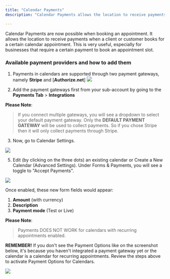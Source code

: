 ---
title: "Calendar Payments"
description: "Calendar Payments allows the location to receive payments when a client or customer books for a certain calendar appointment."

---

Calendar Payments are now possible when booking an appointment. It allows the location to receive payments when a client or customer books for a certain calendar appointment. This is very useful, especially for businesses that require a certain payment to book an appointment slot.

### Available payment providers and how to add them

1. Payments in calendars are supported through two payment gateways, namely  **Stripe**  and  [**Authorize.net**]
 ![](https://s3.amazonaws.com/cdn.freshdesk.com/data/helpdesk/attachments/production/155006886896/original/vIBjTVw-i5OvT9_AkjSgtIxIw5ovfYxp5Q.png?1693924475)

2. Add the payment gateways first from your sub-account by going to the  **Payments Tab**  >  **Integrations**

**Please Note**:
>If you connect multiple gateways, you will see a dropdown to select your default payment gateway. Only the **DEFAULT PAYMENT GATEWAY** will be used to collect payments. So if you chose Stripe then it will only collect payments through Stripe.

3. Now, go to Calendar Settings.

![](https://s3.amazonaws.com/cdn.freshdesk.com/data/helpdesk/attachments/production/155006892294/original/kRypy__wHTX_ArB2cnIlpjqpez5u1oLU4g.png?1693926783)

5. Edit (by clicking on the three dots) an existing calendar or Create a New Calendar (Advanced Settings). Under Forms & Payments, you will see a toggle to "Accept Payments".
 

![](https://s3.amazonaws.com/cdn.freshdesk.com/data/helpdesk/attachments/production/155006884338/original/LA1hsyKKkl0YN5iX6A3u5k-Fam-bVB65QA.png?1693923486)

Once enabled, these new form fields would appear:

1.  **Amount**  (with currency)
2.  **Description**
3.  **Payment mode**  (Test or Live)

**Please Note**:
>Payments DOES NOT WORK for calendars with recurring appointments enabled.

**REMEMBER!**  If you don't see the Payment Options like on the screenshot below, it's because you haven't integrated a payment gateway yet or the calendar is a calendar for recurring appointments. Review the steps above to activate Payment Options for Calendars.

![](https://s3.amazonaws.com/cdn.freshdesk.com/data/helpdesk/attachments/production/155006648060/original/I2_PFrdBEYb75fJtOwaUD6WR8wMsmpd7vA.png?1693595785)